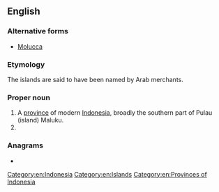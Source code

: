 ==English==

===Alternative forms===
* [[Molucca]] {{qualifier|dated}}

===Etymology===
The islands are said to have been named {{etyl|ar|en}} {{m|ar|جَزِيرَات المَلِك|lit=king islands}} by Arab merchants.

===Proper noun===
{{wikipedia|Maluku Islands}}
{{en-proper noun}}

# A [[province]] of modern [[Indonesia]], broadly the southern part of Pulau (island) Maluku.
# {{synonym of|en|Moluccas}}

===Anagrams===
* {{anagrams|en|a=aklmuu|mukula}}

[[Category:en:Indonesia]]
[[Category:en:Islands]]
[[Category:en:Provinces of Indonesia]]